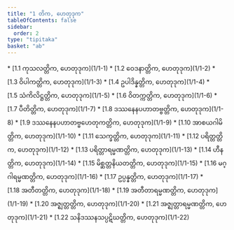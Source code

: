 ```yaml
---
title: "1 တိက, ဟေတုဒုက"
tableOfContents: false
sidebar:
  order: 2
type: "tipitaka"
basket: "ab"
---
```



<DynamicBreadcrumb />



<TableOfContents>
* [1.1 ကုသလတ္တိက, ဟေတုဒုက](1/1-1)
* [1.2 ဝေဒနာတ္တိက, ဟေတုဒုက](1/1-2)
* [1.3 ဝိပါကတ္တိက, ဟေတုဒုက](1/1-3)
* [1.4 ဥပါဒိန္နတ္တိက, ဟေတုဒုက](1/1-4)
* [1.5 သံကိလိဋ္ဌတ္တိက, ဟေတုဒုက](1/1-5)
* [1.6 ဝိတက္ကတ္တိက, ဟေတုဒုက](1/1-6)
* [1.7 ပီတိတ္တိက, ဟေတုဒုက](1/1-7)
* [1.8 ဒဿနေနပဟာတဗ္ဗတ္တိက, ဟေတုဒုက](1/1-8)
* [1.9 ဒဿနေနပဟာတဗ္ဗဟေတုကတ္တိက, ဟေတုဒုက](1/1-9)
* [1.10 အာစယဂါမိတ္တိက, ဟေတုဒုက](1/1-10)
* [1.11 သေက္ခတ္တိက, ဟေတုဒုက](1/1-11)
* [1.12 ပရိတ္တတ္တိက, ဟေတုဒုက](1/1-12)
* [1.13 ပရိတ္တာရမ္မဏတ္တိက, ဟေတုဒုက](1/1-13)
* [1.14 ဟီနတ္တိက, ဟေတုဒုက](1/1-14)
* [1.15 မိစ္ဆတ္တနိယတတ္တိက, ဟေတုဒုက](1/1-15)
* [1.16 မဂ္ဂါရမ္မဏတ္တိက, ဟေတုဒုက](1/1-16)
* [1.17 ဥပ္ပန္နတ္တိက, ဟေတုဒုက](1/1-17)
* [1.18 အတီတတ္တိက, ဟေတုဒုက](1/1-18)
* [1.19 အတီတာရမ္မဏတ္တိက, ဟေတုဒုက](1/1-19)
* [1.20 အဇ္ဈတ္တတ္တိက, ဟေတုဒုက](1/1-20)
* [1.21 အဇ္ဈတ္တာရမ္မဏတ္တိက, ဟေတုဒုက](1/1-21)
* [1.22 သနိဒဿနသပ္ပဋိဃတ္တိက, ဟေတုဒုက](1/1-22)
</TableOfContents>